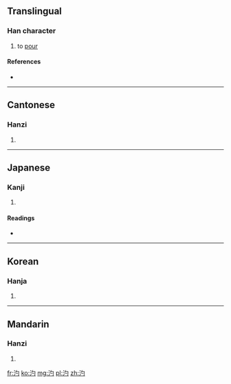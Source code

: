 ==Translingual==

===Han character===
{{Han char|rn=85|rad=水|as=03|sn=6|four=3712<sub>0</sub>|canj=水心戈 (EPI)}}

# to [[pour]]

====References====
* {{Han ref|kx=0604.110|dkj=17116|dj=0998.060|hdz=31553.010|uh=6C4B|ud=27723|bh=C9FE|bd=51710}}

----

==Cantonese==

===Hanzi===
{{yue-hanzi|jyut=|y=jeuk3, seuk3}}

# {{defn|Cantonese|sort=水03}}

----

==Japanese==

===Kanji===
{{ja-kanji|grade=|rs=水03}}

# {{defn|Japanese|sort=水03}}

====Readings====
* {{ja-readings|on=[[さく]] (saku), [[ざく]] (zaku), [[しゃく]] (shaku), [[じゃく]] (jaku)|kun=[[うるおう]] (uruou)}}

----

==Korean==

===Hanja===
{{ko-hanja|hangeul=작|eumhun=|rv=jak|mr=chak|y=cak}}

# {{defn|Korean|sort=水03}}

----

==Mandarin==

===Hanzi===
{{cmn-hanzi|pin=[[zhuó]] ([[zhuo2]])|wg=cho<sup>2</sup>}}

# {{defn|Mandarin|sort=水03}}

[[fr:汋]]
[[ko:汋]]
[[mg:汋]]
[[pl:汋]]
[[zh:汋]]